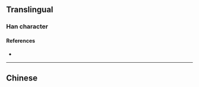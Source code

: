 {{character info}}
==Translingual==

===Han character===
{{Han char|rn=86|rad=火|as=07|sn=11|four=52332|canj=QLF|ids=⿱折灬}}

====References====
* {{Han ref|kx=0673.111|dkj=19042|hdz=32207.010|uh=710E|ud=28942|bh=D65B|bd=54875}}

----

==Chinese==
{{zh-see|烲|a}}